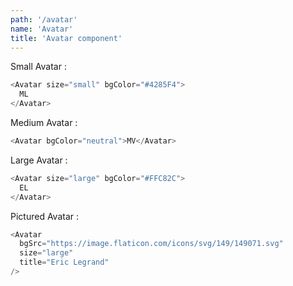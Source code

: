```yaml
---
path: '/avatar'
name: 'Avatar'
title: 'Avatar component'
---
```


Small Avatar :

```js
<Avatar size="small" bgColor="#4285F4">
  ML
</Avatar>
```

Medium Avatar :

```js
<Avatar bgColor="neutral">MV</Avatar>
```

Large Avatar :

```js
<Avatar size="large" bgColor="#FFC82C">
  EL
</Avatar>
```

Pictured Avatar :

```js
<Avatar
  bgSrc="https://image.flaticon.com/icons/svg/149/149071.svg"
  size="large"
  title="Eric Legrand"
/>
```
